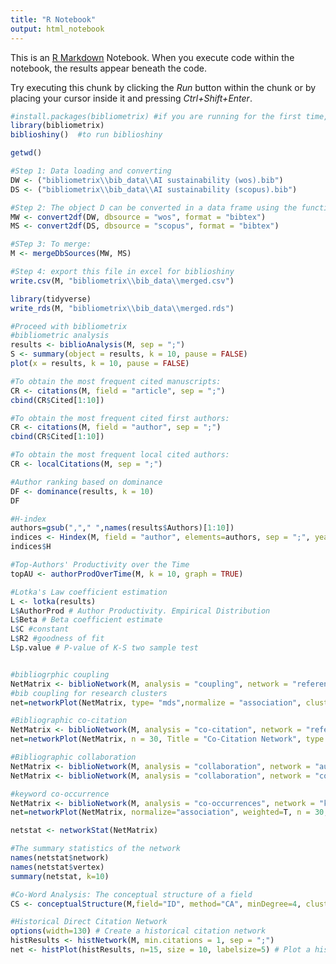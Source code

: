 ```yaml
---
title: "R Notebook"
output: html_notebook
---
```


This is an [R Markdown](http://rmarkdown.rstudio.com) Notebook. When you execute code within the notebook, the results appear beneath the code. 

Try executing this chunk by clicking the *Run* button within the chunk or by placing your cursor inside it and pressing *Ctrl+Shift+Enter*. 

```r
#install.packages(bibliometrix) #if you are running for the first time, remove the # and run command  
library(bibliometrix)
biblioshiny()  #to run biblioshiny
```


```r
getwd()

```


```r


#Step 1: Data loading and converting
DW <- ("bibliometrix\\bib_data\\AI sustainability (wos).bib")
DS <- ("bibliometrix\\bib_data\\AI sustainability (scopus).bib")

#Step 2: The object D can be converted in a data frame using the function convert2df
MW <- convert2df(DW, dbsource = "wos", format = "bibtex")
MS <- convert2df(DS, dbsource = "scopus", format = "bibtex")

#STep 3: To merge:
M <- mergeDbSources(MW, MS)

#Step 4: export this file in excel for biblioshiny
write.csv(M, "bibliometrix\\bib_data\\merged.csv")

library(tidyverse)
write_rds(M, "bibliometrix\\bib_data\\merged.rds")

#Proceed with bibliometrix
#bibliometric analysis
results <- biblioAnalysis(M, sep = ";")
S <- summary(object = results, k = 10, pause = FALSE)
plot(x = results, k = 10, pause = FALSE)

#To obtain the most frequent cited manuscripts:
CR <- citations(M, field = "article", sep = ";")
cbind(CR$Cited[1:10])

#To obtain the most frequent cited first authors:
CR <- citations(M, field = "author", sep = ";")
cbind(CR$Cited[1:10])

#To obtain the most frequent local cited authors:
CR <- localCitations(M, sep = ";")

#Author ranking based on dominance
DF <- dominance(results, k = 10)
DF

#H-index
authors=gsub(","," ",names(results$Authors)[1:10])
indices <- Hindex(M, field = "author", elements=authors, sep = ";", years = 50)
indices$H

#Top-Authors' Productivity over the Time
topAU <- authorProdOverTime(M, k = 10, graph = TRUE)

#Lotka's Law coefficient estimation
L <- lotka(results)
L$AuthorProd # Author Productivity. Empirical Distribution
L$Beta # Beta coefficient estimate
L$C #constant
L$R2 #goodness of fit
L$p.value # P-value of K-S two sample test


#bibliogrphic coupling
NetMatrix <- biblioNetwork(M, analysis = "coupling", network = "references", sep = ";")
#bib coupling for research clusters
net=networkPlot(NetMatrix, type= "mds",normalize = "association", cluster= "louvain",  n = 50, size=4, size.cex = T, label=T, labelsize=3, label.cex=T, remove.isolates = T, Title = "Bibliographic coupling of articles")

#Bibliographic co-citation
NetMatrix <- biblioNetwork(M, analysis = "co-citation", network = "references", sep = ".  ")
net=networkPlot(NetMatrix, n = 30, Title = "Co-Citation Network", type = "fruchterman", size=T, remove.multiple=FALSE, labelsize=0.7,edgesize = 5)

#Bibliographic collaboration
NetMatrix <- biblioNetwork(M, analysis = "collaboration", network = "authors", sep = ";") #authors
NetMatrix <- biblioNetwork(M, analysis = "collaboration", network = "countries", sep = ";") #country

#keyword co-occurrence
NetMatrix <- biblioNetwork(M, analysis = "co-occurrences", network = "keywords", sep = ";")
net=networkPlot(NetMatrix, normalize="association", weighted=T, n = 30, Title = "Keyword Co-occurrences", type = "fruchterman", size=T,edgesize = 5,labelsize=0.7)

netstat <- networkStat(NetMatrix)

#The summary statistics of the network
names(netstat$network) 
names(netstat$vertex)
summary(netstat, k=10)

#Co-Word Analysis: The conceptual structure of a field
CS <- conceptualStructure(M,field="ID", method="CA", minDegree=4, clust=5, stemming=FALSE, labelsize=10, documents=10)

#Historical Direct Citation Network
options(width=130) # Create a historical citation network
histResults <- histNetwork(M, min.citations = 1, sep = ";")
net <- histPlot(histResults, n=15, size = 10, labelsize=5) # Plot a historical co-citation network
```

